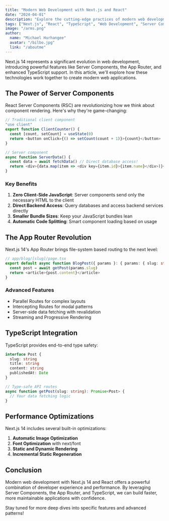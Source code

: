 ```yaml
---
title: "Modern Web Development with Next.js and React"
date: "2024-04-01"
description: "Explore the cutting-edge practices of modern web development using Next.js 14, React Server Components, and TypeScript. Learn how these tools work together to create fast, scalable, and maintainable web applications."
tags: ["Next.js", "React", "TypeScript", "Web Development", "Server Components"]
image: "/arms.png"
author:
  name: "Michael Hurhangee"
  avatar: "/bilbo.jpg"
  link: "/aboutme"
---
```


Next.js 14 represents a significant evolution in web development, introducing powerful features like Server Components, the App Router, and enhanced TypeScript support. In this article, we'll explore how these technologies work together to create modern web applications.

## The Power of Server Components

React Server Components (RSC) are revolutionizing how we think about component rendering. Here's why they're game-changing:

```typescript
// Traditional client component
"use client"
export function ClientCounter() {
  const [count, setCount] = useState(0)
  return <button onClick={() => setCount(count + 1)}>{count}</button>
}

// Server component
async function ServerData() {
  const data = await fetchData() // Direct database access!
  return <div>{data.map(item => <div key={item.id}>{item.name}</div>)}</div>
}
```

### Key Benefits

1. **Zero Client-Side JavaScript**: Server components send only the necessary HTML to the client
2. **Direct Backend Access**: Query databases and access backend services directly
3. **Smaller Bundle Sizes**: Keep your JavaScript bundles lean
4. **Automatic Code Splitting**: Smart component loading based on usage

## The App Router Revolution

Next.js 14's App Router brings file-system based routing to the next level:

```typescript
// app/blog/[slug]/page.tsx
export default async function BlogPost({ params }: { params: { slug: string } }) {
  const post = await getPost(params.slug)
  return <article>{post.content}</article>
}
```

### Advanced Features

- Parallel Routes for complex layouts
- Intercepting Routes for modal patterns
- Server-side data fetching with revalidation
- Streaming and Progressive Rendering

## TypeScript Integration

TypeScript provides end-to-end type safety:

```typescript
interface Post {
  slug: string
  title: string
  content: string
  publishedAt: Date
}

// Type-safe API routes
async function getPost(slug: string): Promise<Post> {
  // Your data fetching logic
}
```

## Performance Optimizations

Next.js 14 includes several built-in optimizations:

1. **Automatic Image Optimization**
2. **Font Optimization** with next/font
3. **Static and Dynamic Rendering**
4. **Incremental Static Regeneration**

## Conclusion

Modern web development with Next.js 14 and React offers a powerful combination of developer experience and performance. By leveraging Server Components, the App Router, and TypeScript, we can build faster, more maintainable applications with confidence.

Stay tuned for more deep dives into specific features and advanced patterns!